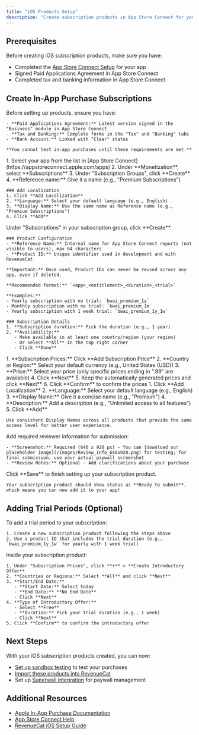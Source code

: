 ```yaml
---
title: "iOS Products Setup"
description: "Create subscription products in App Store Connect for your iOS app"
---
```


## Prerequisites

Before creating iOS subscription products, make sure you have:

- Completed the [App Store Connect Setup](./app-store-connect-setup) for your app
- Signed Paid Applications Agreement in App Store Connect
- Completed tax and banking information in App Store Connect

## Create In-App Purchase Subscriptions

<Steps>
  <Step title="Verify Agreements and Banking">
    Before setting up products, ensure you have:
    
    - **Paid Applications Agreement:** Latest version signed in the "Business" module in App Store Connect
    - **Tax and Banking:** Complete forms in the "Tax" and "Banking" tabs
    - **Bank Account:** Linked with "Clear" status
    
    **You cannot test in-app purchases until these requirements are met.**
  </Step>

  <Step title="Create Subscription Group">
    1. Select your app from the list in [App Store Connect](https://appstoreconnect.apple.com/apps)
    2. Under **Monetization**, select **Subscriptions**
    3. Under "Subscription Groups", click **Create**
    4. **Reference name:** Give it a name (e.g., "Premium Subscriptions")
    
    ### Add Localization
    1. Click **Add Localization**
    2. **Language:** Select your default language (e.g., English)
    3. **Display Name:** Use the same name as Reference name (e.g., "Premium Subscriptions")
    4. Click **Add**
  </Step>

  <Step title="Create Subscription Products">
    Under "Subscriptions" in your subscription group, click **Create**.

    ### Product Configuration
    - **Reference Name:** Internal name for App Store Connect reports (not visible to users), max 64 characters
    - **Product ID:** Unique identifier used in development and with RevenueCat
      
    **Important:** Once used, Product IDs can never be reused across any app, even if deleted.
    
    **Recommended format:** `<app>_<entitlement>_<duration>_<trial>`
    
    **Examples:**
    - Yearly subscription with no trial: `bwai_premium_1y`
    - Monthly subscription with no trial: `bwai_premium_1m`
    - Yearly subscription with 1 week trial: `bwai_premium_1y_1w`

    ### Subscription Details
    1. **Subscription duration:** Pick the duration (e.g., 1 year)
    2. **Availability:** 
       - Make available in at least one country/region (your region)
       - Or select **All** in the top right corner
       - Click **Done**
  </Step>

  <Step title="Configure Pricing">
    1. **Subscription Prices:** Click **Add Subscription Price**
    2. **Country or Region:** Select your default currency (e.g., United States (USD))
    3. **Price:** Select your price (only specific prices ending in ".99" are available)
    4. Click **Next**
    5. Keep the automatically generated prices and click **Next**
    6. Click **Confirm** to confirm the prices
  </Step>

  <Step title="Add Localization">
    1. Click **Add Localization**
    2. **Language:** Select your default language (e.g., English)
    3. **Display Name:** Give it a concise name (e.g., "Premium")
    4. **Description:** Add a description (e.g., "Unlimited access to all features")
    5. Click **Add**
    
    Use consistent Display Names across all products that provide the same access level for better user experience.
  </Step>

  <Step title="Add Reviewer Information">
    Add required reviewer information for submission:
    
    - **Screenshot:** Required (640 x 920 px) - You can [download our placeholder image](/images/Review_Info_640x920.png) for testing; for final submission, use your actual paywall screenshot
    - **Review Notes:** Optional - Add clarifications about your purchase
  </Step>

  <Step title="Save Your Product">
    Click **Save** to finish setting up your subscription product.
    
    Your subscription product should show status as **Ready to submit**, which means you can now add it to your app!
  </Step>
</Steps>

## Adding Trial Periods (Optional)

<Steps>
  <Step title="Create Subscription with Trial">
    To add a trial period to your subscription:
    
    1. Create a new subscription product following the steps above
    2. Use a product ID that includes the trial duration (e.g., `bwai_premium_1y_1w` for yearly with 1 week trial)
  </Step>

  <Step title="Configure Introductory Offer">
    Inside your subscription product:
    
    1. Under "Subscription Prices", click **+** > **Create Introductory Offer**
    2. **Countries or Regions:** Select **All** and click **Next**
    3. **Start/End Date:**
       - **Start Date:** Select today
       - **End Date:** **No End Date**
       - Click **Next**
    4. **Type of Introductory Offer:**
       - Select **Free**
       - **Duration:** Pick your trial duration (e.g., 1 week)
       - Click **Next**
    5. Click **Confirm** to confirm the introductory offer
  </Step>
</Steps>

## Next Steps

With your iOS subscription products created, you can now:

- [Set up sandbox testing](./ios-sandbox) to test your purchases
- [Import these products into RevenueCat](./import-products-rc)
- Set up [Superwall integration](./superwall) for paywall management

## Additional Resources

- [Apple In-App Purchase Documentation](https://developer.apple.com/in-app-purchase/)
- [App Store Connect Help](https://help.apple.com/app-store-connect/)
- [RevenueCat iOS Setup Guide](https://www.revenuecat.com/docs/getting-started/installation/ios)